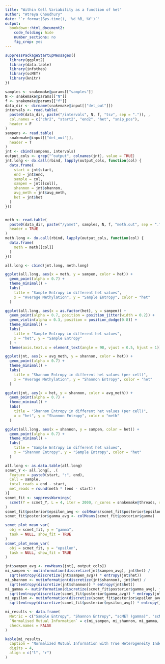 ```yaml
---
title: "Within Cell Variability as a function of het"
author: "Atreya Choudhury"
date: "`r format(Sys.time(), '%d %B, %Y')`"
output:
  bookdown::html_document2:
    code_folding: hide
    number_sections: no
    fig_crop: yes
---
```


```r
suppressPackageStartupMessages({
  library(ggplot2)
  library(data.table)
  library(infotheo)
  library(scMET)
  library(knitr)
})
```

```r
samples <- snakemake@params[["samples"]]
N <- snakemake@params[["N"]]
f <- snakemake@params[["f"]]
data_dir <- dirname(snakemake@input[["det_out"]])
intervals <- read.table(
  paste0(data_dir, paste("/intervals", N, f, "tsv", sep = ".")), ,
  col.names = c("chr2", "start2", "end2", "het", "snip_pos"),
  header = F
)
sampens <- read.table(
  snakemake@input[["det_out"]],
  header = T
)
jnt <- cbind(sampens, intervals)
output_cols <- grep("^output", colnames(jnt), value = TRUE)
jnt.long <- do.call(rbind, lapply(output_cols, function(col) {
  data.frame(
    start = jnt$start,
    end = jnt$end,
    sample = col,
    sampen = jnt[[col]],
    shannon = jnt$shannon,
    avg_meth = jnt$avg_meth,
    het = jnt$het
  )
}))


meth <- read.table(
  paste0(data_dir, paste("/yamet", samples, N, f, "meth.out", sep = ".")),
  header = TRUE
)
meth.long <- do.call(rbind, lapply(output_cols, function(col) {
  data.frame(
    meth = meth[[col]]
  )
}))

all.long <- cbind(jnt.long, meth.long)

ggplot(all.long, aes(x = meth, y = sampen, color = het)) +
  geom_point(alpha = 0.7) +
  theme_minimal() +
  labs(
    title = "Sample Entropy in different het values",
    x = "Average Methylation", y = "Sample Entropy", color = "het"
  )

ggplot(all.long, aes(x = as.factor(het), y = sampen)) +
  geom_point(alpha = 0.7, position = position_jitter(width = 0.2)) +
  geom_violin(alpha = 0.3, position = position_dodge(0.8)) +
  theme_minimal() +
  labs(
    title = "Sample Entropy in different het values",
    x = "het", y = "Sample Entropy"
  ) +
  theme(axis.text.x = element_text(angle = 90, vjust = 0.5, hjust = 1))

ggplot(jnt, aes(x = avg_meth, y = shannon, color = het)) +
  geom_point(alpha = 0.7) +
  theme_minimal() +
  labs(
    title = "Shannon Entropy in different het values (per cell)",
    x = "Average Methylation", y = "Shannon Entropy", color = "het"
  )

ggplot(jnt, aes(x = het, y = shannon, color = avg_meth)) +
  geom_point(alpha = 0.7) +
  theme_minimal() +
  labs(
    title = "Shannon Entropy in different het values (per cell)",
    x = "het", y = "Shannon Entropy", color = "meth"
  )

ggplot(all.long, aes(x = shannon, y = sampen, color = het)) +
  geom_point(alpha = 0.7) +
  theme_minimal() +
  labs(
    title = "Sample Entropy in different het values",
    x = "Shannon Entropy", y = "Sample Entropy", color = "het"
  )
```

```r
all.long <- as.data.table(all.long)
scmet_Y <- all.long[, .(
  Feature = paste0(start, ":", end),
  Cell = sample,
  total_reads = end - start,
  met_reads = round(meth * (end - start))
)]
scmet_fit <- suppressWarnings(
  scmet(Y = scmet_Y, L = 4, iter = 2000, n_cores = snakemake@threads, seed = 42)
)
scmet_fit$posterior$epsilon_avg <- colMeans(scmet_fit$posterior$epsilon)
scmet_fit$posterior$gamma_avg <- colMeans(scmet_fit$posterior$gamma)
```

```r
scmet_plot_mean_var(
  obj = scmet_fit, y = "gamma",
  task = NULL, show_fit = TRUE
)
scmet_plot_mean_var(
  obj = scmet_fit, y = "epsilon",
  task = NULL, show_fit = TRUE
)
```

```r
jnt$sampen_avg <- rowMeans(jnt[, output_cols])
mi_sampen <- mutinformation(discretize(jnt$sampen_avg), jnt$het) /
  sqrt(entropy(discretize(jnt$sampen_avg)) * entropy(jnt$het))
mi_shannon <- mutinformation(discretize(jnt$shannon), jnt$het) /
  sqrt(entropy(discretize(jnt$shannon)) * entropy(jnt$het))
mi_gamma <- mutinformation(discretize(scmet_fit$posterior$gamma_avg), jnt$het) /
  sqrt(entropy(discretize(scmet_fit$posterior$gamma_avg)) * entropy(jnt$het))
mi_epsilon <- mutinformation(discretize(scmet_fit$posterior$epsilon_avg), jnt$het) /
  sqrt(entropy(discretize(scmet_fit$posterior$epsilon_avg)) * entropy(jnt$het))

mi_results <- data.frame(
  Metric = c("Sample Entropy", "Shannon Entropy", "scMET (gamma)", "scMET (epsilon)"),
  `Normalised Mutual Information` = c(mi_sampen, mi_shannon, mi_gamma, mi_epsilon),
  check.names = FALSE
)

kable(mi_results,
  caption = "Normalized Mutual Information with True Heterogeneity Index",
  digits = 4,
  align = c("l", "r")
)
```